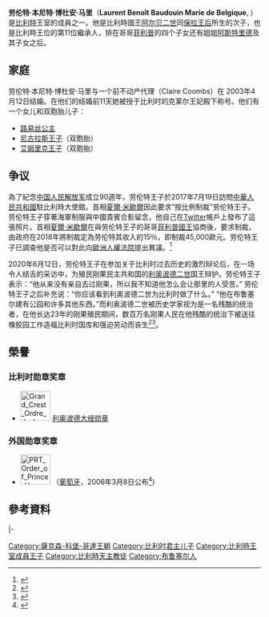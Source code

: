 {{Infobox royalty
| name        = 劳伦特王子
| title = {{BEL}}王子 <br />''HRH'' Prince Laurent of Belgium
| image       = Prins Laurent van België.jpg
| birth_date  = {{birth date and age|1963|10|19|}}
| birth_place = {{BEL}}[[拉肯|拉肯]]
| spouse      = {{le|克莱尔王妃|Princess Claire of Belgium}}
| issue       = [[比利時的路易絲_(2004年)|路易丝公主]]<br>[[尼古拉斯王子_(比利时)|尼古拉斯王子]]<br>[[艾姆里克王子_(比利时)|艾姆里克王子]]
| full name   = Laurent Benoît Baudouin Marie
| house       = [[薩克森-科堡-哥達王朝|薩克森-科堡-哥達王朝]]
| father      = [[阿尔贝二世_(比利时)|阿尔贝二世]]
| mother      = [[保拉_(比利時王后)|保拉王后]]
}}
{{Belgian Royal Family}}
'''劳伦特·本尼特·博杜安·马里'''（'''Laurent Benoît Baudouin Marie de Belgique''', {{bd|1963年|10月19日||}}）是[[比利時|比利時]]王室的成員之一。他是比利時國王[[阿尔贝二世_(比利时)|阿尔贝二世]]同[[保拉_(比利時王后)|保拉王后]]所生的次子，也是比利時王位的第11位繼承人，排在哥哥[[菲利普_(比利时)|菲利普]]的四个子女还有姐姐[[阿斯特里德公主_(比利時)|阿斯特里德]]及其子女之后。

==家庭==
劳伦特·本尼特·博杜安·马里与一个前不动产代理{{link-en|克莱尔·库伯斯|Princess Claire of Belgium}}（Claire Coombs）在 2003年4月12日结婚。在他们的结婚前11天她被授于比利时的克莱尔王妃殿下称号。他们有一个女儿和双胞胎儿子：

* [[比利時的路易絲_(2004年)|路易丝公主]]
* [[尼古拉斯王子_(比利时)|尼古拉斯王子]]（双胞胎）
* [[艾姆里克王子_(比利时)|艾姆里克王子]]（双胞胎）

==争议==
為了紀念[[中国人民解放军|中国人民解放军]]成立90週年，劳伦特王子於2017年7月19日訪問[[中華人民共和國|中華人民共和國]]駐比利時大使館。首相[[夏爾·米歇爾|夏爾·米歇爾]]因此要求“按比例制裁”劳伦特王子。劳伦特王子穿著海軍制服與中國貴賓合影留念，他自己在[[Twitter|Twitter]]帳戶上發布了這張照片。首相[[夏爾·米歇爾|夏爾·米歇爾]]在與劳伦特王子的哥哥[[菲利普_(比利時國王)|菲利普國王]]協商後，要求制裁，由政府在2018年將制裁定為劳伦特其收入的15％，即制裁45,000歐元。劳伦特王子已調查他是否可以對此向[[歐洲人權法院|歐洲人權法院]]提出異議。<ref>{{cite news |language=nl |title= Prins Laurent verliest volgend jaar 15 procent van zijn dotatie|url=https://www.vrt.be/vrtnws/nl.permalink.1513251562371/|publisher=VRT NWS |date=2017-12-14}}</ref>

2020年6月12日，劳伦特王子在参加关于比利时过去历史的激烈辩论后，在一场令人结舌的采访中，为殖民刚果民主共和国的[[利奥波德二世|利奥波德二世]]国王辩护。劳伦特王子表示：“他从来没有亲自去过刚果，所以我不知道他怎么会让那里的人受苦。” 劳伦特王子之后补充说：“你应该看到利奥波德二世为比利时做了什么。” “他在布鲁塞尔建有公园和许多其他东西。”而利奥波德二世被历史学家视为是一名残酷的统治者，在他长达23年的刚果殖民期间，数百万名刚果人民在他残酷的统治下被送往橡胶园工作造福比利时国库和强迫劳动而丧生<ref>{{Cite web|title=Belgian Prince defends slave trader King Leopold II: ‘He built parks’|url=https://nypost.com/2020/06/13/belgian-prince-defends-slave-trader-king-leopold-ii-he-built-parks/|accessdate=2020-06-26|date=2020-06-13|last=Froelich|first=Paula|work=New York Post|language=en-US}}</ref><ref>{{Cite web|title=Belgian prince defends King Leopold II after protesters deface statue|url=https://www.dailymail.co.uk/news/article-8416491/Belgian-prince-defends-King-Leopold-II-anti-racism-protesters-deface-statue.html|accessdate=2020-06-26|date=2020-06-13|last=Weston|first=Katie|work=Mail Online}}</ref>。

== 榮譽 ==
===比利时勋章奖章===
* [[File:Grand_Crest_Ordre_de_Leopold.png|60px]] [[利奥波德勋章_(比利时)|利奥波德大绶勋章]]

===外国勋章奖章===
* [[File:PRT_Order_of_Prince_Henry_-_Grand_Cross_BAR.png|60px]] {{link-pt|恩里克王子大十字勋章|Ordem do Infante D. Henrique}}（[[葡萄牙|葡萄牙]]，2006年3月8日公布<ref name=ptorder>{{pt}}{{cite web |url=https://www.ordens.presidencia.pt/?idc=154&list=1 |title=ENTIDADES ESTRANGEIRAS AGRACIADAS COM ORDENS PORTUGUESAS |publisher=Presidência da República Portuguesa |date= |accessdate=2021-09-06 |archive-date= |archive-url= |dead-url=no }}</ref>)

==參考資料==
{{Reflist}}

{{s-start}}
{{s-hou|[[薩克森—科堡-哥達王朝|薩克森—科堡-哥達王朝]]|1960年|10月19日}}
|-
{{s-other|line}}
{{s-bef|before=[[萊蒂西婭·瑪麗亞女大公|萊蒂西婭·瑪麗亞女大公]]}}
{{s-ttl|title={{link-en|比利時王位繼承順序|Line of succession to the Belgian throne}}|years=第11位}}
{{s-aft|after=[[路易絲公主_(比利時)|路易絲公主]]}}
{{end}}


{{DEFAULTSORT: Laurent}}
[[Category:薩克森-科堡-哥達王朝|Category:薩克森-科堡-哥達王朝]]
[[Category:比利时君主儿子|Category:比利时君主儿子]]
[[Category:比利時王室成員王子|Category:比利時王室成員王子]]
[[Category:比利時天主教徒|Category:比利時天主教徒]]
[[Category:布鲁塞尔人|Category:布鲁塞尔人]]